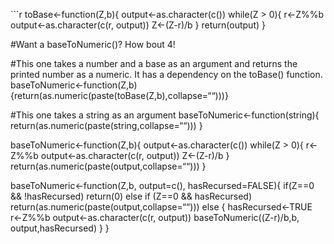 ```r

toBase<-function(Z,b){
 output<-as.character(c())
 while(Z > 0){
  r<-Z%%b
  output<-as.character(c(r, output))
  Z<-(Z-r)/b
 }
return(output)
}

#Want a baseToNumeric()? How bout 4!

#This one takes a number and a base as an argument and returns the printed number as a numeric. It has a dependency on the toBase() function.
baseToNumeric<-function(Z,b){return(as.numeric(paste(toBase(Z,b),collapse="")))}

#This one takes a string as an argument
baseToNumeric<-function(string){
  return(as.numeric(paste(string,collapse="")))
}

baseToNumeric<-function(Z,b){
 output<-as.character(c())
 while(Z > 0){
  r<-Z%%b
  output<-as.character(c(r, output))
  Z<-(Z-r)/b
 }
return(as.numeric(paste(output,collapse="")))
}

baseToNumeric<-function(Z,b, output=c(), hasRecursed=FALSE){
  if(Z==0 && !hasRecursed)
    return(0)
  else if (Z==0 && hasRecursed)
    return(as.numeric(paste(output,collapse="")))
  else {
  hasRecursed<-TRUE
  r<-Z%%b
  output<-as.character(c(r, output))
  baseToNumeric((Z-r)/b,b, output,hasRecursed)
  }
}